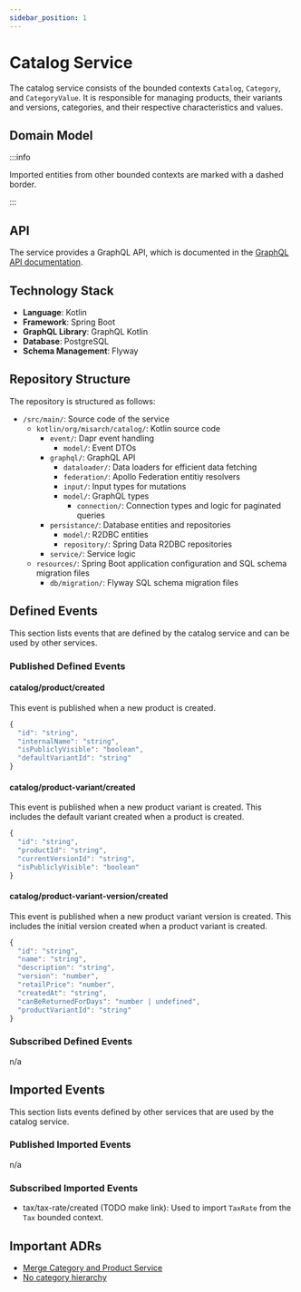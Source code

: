 ```yaml
---
sidebar_position: 1
---
```



# Catalog Service

The catalog service consists of the bounded contexts `Catalog`, `Category`, and `CategoryValue`.
It is responsible for managing products, their variants and versions, categories, and their respective characteristics and values.

## Domain Model

<CustomImage path="/renderedDiagrams/catalogDomainModel" width="1240.06640625" height="946.625" />

:::info

Imported entities from other bounded contexts are marked with a dashed border.

:::

## API

The service provides a GraphQL API, which is documented in the [GraphQL API documentation](/docs/graphql/catalog).

## Technology Stack

- **Language**: Kotlin
- **Framework**: Spring Boot
- **GraphQL Library**: GraphQL Kotlin
- **Database**: PostgreSQL
- **Schema Management**: Flyway

## Repository Structure

The repository is structured as follows:

<div className="repository-structure" >

- `/src/main/`: Source code of the service
  - `kotlin/org/misarch/catalog/`: Kotlin source code
    - `event/`: Dapr event handling
      - `model/`: Event DTOs
    - `graphql/`: GraphQL API
      - `dataloader/`: Data loaders for efficient data fetching
      - `federation/`: Apollo Federation entitiy resolvers
      - `input/`: Input types for mutations
      - `model/`: GraphQL types
        - `connection/`: Connection types and logic for paginated queries
    - `persistance/`: Database entities and repositories
      - `model/`: R2DBC entities
      - `repository/`: Spring Data R2DBC repositories
    - `service/`: Service logic
  - `resources/`: Spring Boot application configuration and SQL schema migration files
    - `db/migration/`: Flyway SQL schema migration files

</div>

## Defined Events

This section lists events that are defined by the catalog service and can be used by other services.

### Published Defined Events

#### catalog/product/created

This event is published when a new product is created.

```js
{
  "id": "string",
  "internalName": "string",
  "isPubliclyVisible": "boolean",
  "defaultVariantId": "string"
}
```

#### catalog/product-variant/created

This event is published when a new product variant is created.
This includes the default variant created when a product is created.

```js
{
  "id": "string",
  "productId": "string",
  "currentVersionId": "string",
  "isPubliclyVisible": "boolean"
}
```

#### catalog/product-variant-version/created

This event is published when a new product variant version is created.
This includes the initial version created when a product variant is created.

```js
{
  "id": "string",
  "name": "string",
  "description": "string",
  "version": "number",
  "retailPrice": "number",
  "createdAt": "string",
  "canBeReturnedForDays": "number | undefined",
  "productVariantId": "string"
}
```

### Subscribed Defined Events

n/a

## Imported Events

This section lists events defined by other services that are used by the catalog service.

### Published Imported Events

n/a

### Subscribed Imported Events

- tax/tax-rate/created (TODO make link): Used to import `TaxRate` from the `Tax` bounded context.

## Important ADRs

- [Merge Category and Product Service](/docs/docs/dev-manuals/adr/merge-category-and-product-service)
- [No category hierarchy](/docs/docs/dev-manuals/adr/no-category-hierarchy)
